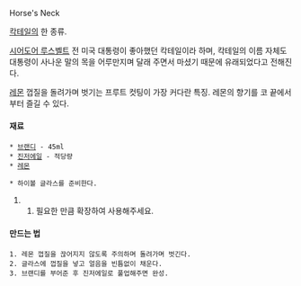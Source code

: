 Horse's Neck

[[칵테일]]의 한 종류.

[[시어도어 루스벨트]] 전 미국 대통령이 좋아했던 칵테일이라 하며, 칵테일의 이름 자체도 대통령이 사나운 말의 목을 어루만지며 달래 주면서 마셨기 때문에 유래되었다고 전해진다.

[[레몬]] 껍질을 돌려가며 벗기는 프루트 컷팅이 가장 커다란 특징. 레몬의 향기를 코 끝에서부터 즐길 수 있다.

==== 재료 ====
 * [[브랜디]] - 45ml
 * [[진저에일]] - 적당량
 * [[레몬]]

 * 하이볼 글라스를 준비한다.
## 필요한 만큼 확장하여 사용해주세요.
==== 만드는 법 ====
 1. 레몬 껍질을 끊어지지 않도록 주의하며 돌려가며 벗긴다.
 2. 글라스에 껍질을 넣고 얼음을 빈틈없이 채운다.
 3. 브랜디를 부어준 후 진저에일로 풀업해주면 완성.

